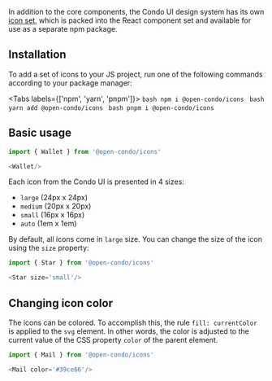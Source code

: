 In addition to the core components, the Condo UI design system has its own [icon set](https://condo.d.doma.ai/ui/index.html?path=/story/icons--icons),
which is packed into the React component set and available for use as a separate npm package.

## Installation
To add a set of icons to your JS project, run one of the following commands according to your package manager:

<Tabs labels={['npm', 'yarn', 'pnpm']}>
    ```bash
    npm i @open-condo/icons
    ```
    ```bash
    yarn add @open-condo/icons
    ```
    ```bash
    pnpm i @open-condo/icons
    ```
</Tabs>

## Basic usage
```typescript jsx
import { Wallet } from '@open-condo/icons'

<Wallet/>
```

Each icon from the Condo UI is presented in 4 sizes:

- `large` (24px x 24px)
- `medium` (20px x 20px)
- `small` (16px x 16px)
- `auto` (1em x 1em)

By default, all icons come in `large` size. You can change the size of the icon using the `size` property:

```typescript jsx
import { Star } from '@open-condo/icons'

<Star size='small'/>
```

## Changing icon color
The icons can be colored.
To accomplish this, the rule `fill: currentColor` is applied to the `svg` element.
In other words, the color is adjusted to the current value of the CSS property `color` of the parent element.

```typescript jsx
import { Mail } from '@open-condo/icons'

<Mail color='#39ce66'/>
```

